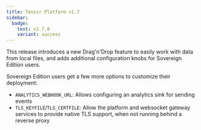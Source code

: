 ```yaml
---
title: Tenzir Platform v1.7
sidebar:
  badge:
    text: v1.7.0
    variant: success
---
```


This release introduces a new Drag'n'Drop feature to easily work with data
from local files, and adds additional configuration knobs for Sovereign
Edition users.

Sovereign Edition users get a few more options to customize their deployment:
* `ANALYTICS_WEBHOOK_URL`: Allows configuring an analytics sink for sending
  events
* `TLS_KEYFILE`/`TLS_CERTFILE`: Allow the platform and websocket gateway
  services to provide native TLS support, when not running behind a reverse
  proxy
